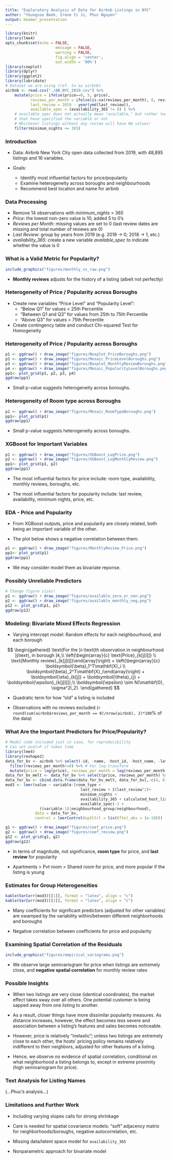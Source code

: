 ```yaml
---
title: "Exploratory Analysis of Data for Airbnb Listings in NYC"
author: "Youngsoo Baek, Irene Yi Ji, Phuc Nguyen"
output: beamer_presentation
---
```


```r
library(knitr)
library(lme4)
opts_chunk$set(echo = FALSE, 
                      message = FALSE, 
                      warning = FALSE,
                      fig.align = 'center',
                      out.width = '90%')
library(cowplot)
library(dplyr)
library(ggplot2)
library(lubridate)
# Dataset we are using (ref. to as airbnb)
airbnb <- read.csv("./AB_NYC_2019.csv") %>% 
    mutate(price = ifelse(price==0, 5, price),
           reviews_per_month = ifelse(is.na(reviews_per_month), 0, reviews_per_month),
           last_review = 2019 - year(ymd(last_review)),
           available_spec = (availability_365 != 0) ) %>%
    # available_spec does not actually mean "available," but rather two diff. groups
    # that have specified the variable or not
    # Whichever listings without any review will have NA values!
    filter(minimum_nights <= 365)
```

### Introduction
* Data: Airbnb New York City open data collected from 2019, with 48,895 listings and 16 variables.  
  
* Goals:  
  + Identify most influential factors for price/popularity  
  + Examine heterogeneity across boroughs and neighbourhoods  
  + Recommend best location and name for airbnb

### Data Processing
* Remove 14 observations with *minimum_nights* > 365
* *Price*: the lowest non-zero value is 10, added 5 to 0's 
* *Reviews per Month*: missing values are set to 0 (last review dates are missing and total number of reviews are 0)
* *Last Review*: group by years from 2019 (e.g. 2019 -> 0; 2018 -> 1, etc.)
* *availability_365*: create a new variable *available_spec* to indicate whether the value is 0

### What is a Valid Metric for Popularity?

```r
include_graphics("figures/monthly_vs_raw.png")
```

* __Monthly reviews__ adjusts for the history of a listing (albeit not perfectly)

### Heterogeneity of Price / Popularity across Boroughs
* Create new variables "Price Level" and "Popularity Level":  
  + "Below Q1" for values < 25th Percentile
  + "Between Q1 and Q3" for values from 25th to 75th Percentile  
  + "Above Q3" for values > 75th Percentile  
  
* Create contingency table and conduct Chi-squared Test for Homogeneity  

### Heterogeneity of Price / Popularity across Boroughs
```r
p1 <- ggdraw() + draw_image("figures/Boxplot_PriceBoroughs.png")
p2 <- ggdraw() + draw_image("figures/Mosaic_PriceLevelBoroughs.png")
p3 <- ggdraw() + draw_image("figures/Boxplot_MonthlyReviewBoroughs.png")
p4 <- ggdraw() + draw_image("figures/Mosaic_PopularityLevelBoroughs.png")
pp1<- plot_grid(p1, p2, p3, p4)
ggdraw(pp1)
```
  
* Small p-value suggests heterogeneity across boroughs.

### Heterogeneity of Room type across Boroughs
```r
p1 <- ggdraw() + draw_image("figures/Mosaic_RoomTypeBoroughs.png")
pp1<- plot_grid(p1)
ggdraw(pp1)
```

* Small p-value suggests heterogeneity across boroughs.

### XGBoost for Important Variables
```r
p1 <- ggdraw() + draw_image("figures/XGBoost_LogPrice.png")
p2 <- ggdraw() + draw_image("figures/XGBoost_LogMonthlyReview.png")
pp1<- plot_grid(p1, p2)
ggdraw(pp1)
```

* The most influential factors for price include: room type, availability, monthly reviews, boroughs, etc.

* The most influential factors for popularity include: last review, availability, minimum nights, price, etc.

### EDA - Price and Popularity

* From XGBoost outputs, price and popularity are closely related, both being an important variable of the other.  

* The plot below shows a negative correlation between them:

```r
p1 <- ggdraw() + draw_image("figures/MonthlyReview_Price.png")
pp1<- plot_grid(p1)
ggdraw(pp1)
```
* We may consider model them as bivariate reponse.

### Possibly Unreliable Predictors

```r
# Change figure sizes!
p1 <- ggdraw() + draw_image("figures/available_zero_or_non.png")
p2 <- ggdraw() + draw_image("figures/available_monthly_neg.png")
p12 <- plot_grid(p1, p2)
ggdraw(p12)
```

### Modeling: Bivariate Mixed Effects Regression

  * Varying intercept model: Random effects for each neighbourhood, and each borough

$$
\begin{gathered}
\text{For the }i-\text{th observation in neighbourhood }j\text{, in borough }k,\\
\left(\begin{array}{c} \text{Price}_{k[j[i]]} \\ \text{Monthly review}_{k[j[i]]}\end{array}\right) =
\left(\begin{array}{c} \boldsymbol{\beta}_1^T\mathbf{X}_i \\ \boldsymbol{\beta}_2^T\mathbf{X}_i\end{array}\right) +
\boldsymbol{\eta}_{k[j]} + \boldsymbol{\theta}_{j} + \boldsymbol{\epsilon}_{k[j[i]]},\\
\boldsymbol{\epsilon} \sim N(\mathbf{0}, \sigma^2I_2).
\end{gathered}
$$

  * Quadratic term for how "old" a listing is included

  * Observations with no reviews excluded (`r round(sum(airbnb$reviews_per_month == 0)/nrow(airbnb), 2)*100`\% of the data)

### What Are the Important Predictors for Price/Popularity?

```r
# Model code included just in case, for reproducibility
# Can set eval=F if takes time
library(lme4)
library(reshape2)
data_for_bv <- airbnb %>% select(-id, -name, -host_id, -host_name, -latitude, -longitude) %>% 
  filter(reviews_per_month!=0) %>% # For log-transform
  mutate(price = log(price), reviews_per_month = log(reviews_per_month))
data_for_bv_melt <- data_for_bv %>% select(price, reviews_per_month) %>% melt(.)
data_for_bv <- cbind.data.frame(data_for_bv_melt, data_for_bv[,-c(4, 8)])
mod3 <- lmer(value ~ variable:(room_type + 
                                 last_review + I(last_review^2)+ 
                                 minimum_nights + 
                                 availability_365 + calculated_host_listings_count + 
                                 available_spec)-1 + 
               ((variable-1)|neighbourhood_group/neighbourhood),
             data = data_for_bv,
             control = lmerControl(optCtrl = list(ftol_abs = 1e-10)))
```


```r
g1 <- ggdraw() + draw_image("figures/coef_price.png")
g2 <- ggdraw() + draw_image("figures/coef_review.png")
g12 <- plot_grid(g1, g2)
ggdraw(g12)
```

  * In terms of magnitude, not significance, __room type__ for price, and __last review__ for popularity
  
  * Apartments > Pvt room > Shared room for price, and more popular if the listing is young

### Estimates for Group Heterogeneities

```r
kable(VarCorr(mod3)[[1]], format = "latex", align = "c")
kable(VarCorr(mod3)[[2]], format = "latex", align = "c")
```

  * Many coefficients for significant predictors (adjusted for other variables) are swamped by the variability within/between different neighborhoods and boroughs
  
  * Negative correlation between coefficients for price and popularity

### Examining Spatial Correlation of the Residuals

```r
include_graphics("figures/empirical_variograms.png")
```

  * We observe large semivariogram for price when listings are extremely close, and __negative spatial correlation__ for monthly review rates

### Possible Insights

  * When two listings are very close (identical coordinates), the market effect takes sway over all others. One potential customer is being sapped away from one listing to another.
  
  * As a result, closer things have more dissimilar popularity measures. As distance increases, however, the effect becomes less severe and association between a listing's features and sales becomes noticeable.
  
  * However, price is relatively "inelastic"; unless two listings are extremely close to each other, the hosts' pricing policy remains relatively indifferent to their neighbors, adjusted for other features of a listing.
  
  * Hence, we observe no evidence of spatial correlation, conditional on what neighborhood a listing belongs to, except in extreme proximity (high semivariogram for price).

### Text Analysis for Listing Names

(...Phuc's analysis...)

### Limitations and Further Work

  * Including varying slopes calls for strong shrinkage

  * Care is needed for spatial covariance models: "soft" adjacency matrix for neighborhoods/boroughs, negative autocorrelation, etc.

  * Missing data/latent space model for `availability_365`
  
  * Nonparametric approach for bivariate model
  
  